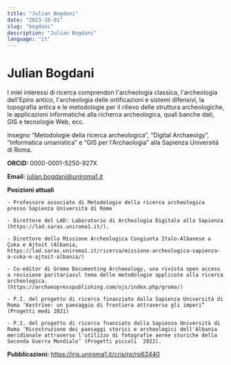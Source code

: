 ```yaml
---
title: "Julian Bogdani"
date: "2023-10-01"
slug: "bogdani"
description: "Julian Bogdani"
language: "it"
---
```


# Julian Bogdani

I miei interessi di ricerca comprendon l'archeologia classica, l'archeologia dell'Epiro antico, l'archeologia delle ortificazioni e sistemi difensivi, la topografia antica e le metodologie per il rilievo delle struttura archeologiche, le applicazioni informatiche alla richerca archeologica, quali banche dati, GIS e tecnologie Web, ecc.

Insegno “Metodologie della ricerca archeologica”, “Digital Archaeolgy”, “Informatica umanistica” e “GIS per l'Archaologia” alla Sapienza Università di Roma.

**ORCiD:** 0000-0001-5250-927X

**Email:** julian.bogdani@uniroma1.it

**Posizioni attuali**

    - Professore associato di Metodologie della ricerca archeologica presso Sapienza Università di Rome

    - Direttore del LAD: Laboratorio di Archeologia Digitale alla Sapienza (https://lad.saras.uniroma1.it/).

    - Direttore della Missione Archeologica Congiunta Italo-Albanese a Çuka e Ajtoit (Albania, https://lad.saras.uniroma1.it/ricerca/missione-archeologica-sapienza-a-cuka-e-ajtoit-albania/)

    - Co-editor di Groma Documenting Archaeology, una rivista open access a revisione paritariasul tema delle metodologie applicate alla ricerca archeologica. (https://archaeopresspublishing.com/ojs/index.php/groma/)

    - P.I. del progetto di ricerca finanziato dalla Sapienza Università di Roma ‘Kestríne: un paesaggio di frontiera attraverso gli imperi” (Progetti medi 2021)

    - P.I. del progetto di ricerca fnanziato dalla Sapienza Università di Roma ‘Ricostruzione dei paesaggi storici e archeologici dell'Albania meridionale attraverso l'utilizzo di fotografie aeree storiche della Seconda Guerra Mondiale’ (Progetti piccoli  2022).

**Pubblicazioni:** https://iris.uniroma1.it/cris/rp/rp62440
